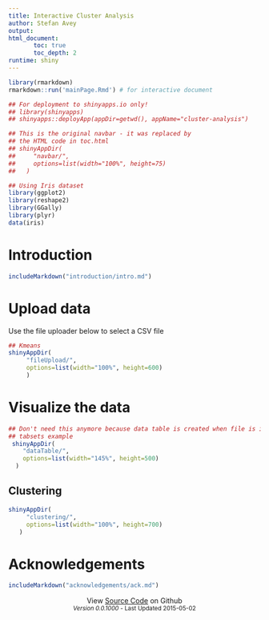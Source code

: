 ```yaml
---
title: Interactive Cluster Analysis
author: Stefan Avey
output:
html_document:
       toc: true
       toc_depth: 2
runtime: shiny
---
```


```r

library(rmarkdown)
rmarkdown::run('mainPage.Rmd') # for interactive document

## For deployment to shinyapps.io only!
## library(shinyapps)
## shinyapps::deployApp(appDir=getwd(), appName="cluster-analysis")

```

```r
## This is the original navbar - it was replaced by
## the HTML code in toc.html
## shinyAppDir(
##     "navbar/",
##     options=list(width="100%", height=75)
##   )
```

```r
## Using Iris dataset
library(ggplot2)
library(reshape2)
library(GGally)
library(plyr)
data(iris)
```

# Introduction
```r
includeMarkdown("introduction/intro.md")
```

# Upload data
Use the file uploader below to select a CSV file
```r
## Kmeans
shinyAppDir(
     "fileUpload/",
     options=list(width="100%", height=600)
	 )
```

# Visualize the data

```r
## Don't need this anymore because data table is created when file is inputted
## tabsets example
 shinyAppDir(
    "dataTable/",
    options=list(width="145%", height=500)
  )
```

## Clustering
```r
shinyAppDir(
     "clustering/",
     options=list(width="100%", height=700)
   )
```

# Acknowledgements
```r
includeMarkdown("acknowledgements/ack.md")
```
<footer>
<!-- <br><br/> -->
<center><medium>View <a href="http://github.com/stefanavey/cluster-analysis" target="_blank" title="Cluster Analysis Source Code">Source Code</a> on Github</medium></center>
<center><small><em>Version 0.0.1000</em> - Last Updated 2015-05-02</small></center>
</footer>


